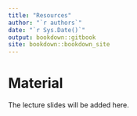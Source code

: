 ```yaml
---
title: "Resources"
author: "`r authors`"
date: "`r Sys.Date()`"
output: bookdown::gitbook
site: bookdown::bookdown_site
---
```


# Material

The lecture slides will be added here.

